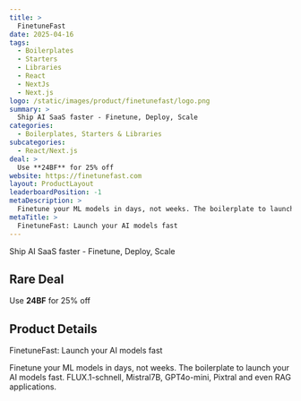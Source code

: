 ```yaml
---
title: >
  FinetuneFast
date: 2025-04-16
tags:
  - Boilerplates
  - Starters
  - Libraries
  - React
  - NextJs
  - Next.js
logo: /static/images/product/finetunefast/logo.png
summary: >
  Ship AI SaaS faster - Finetune, Deploy, Scale
categories:
  - Boilerplates, Starters & Libraries
subcategories:
  - React/Next.js
deal: >
  Use **24BF** for 25% off
website: https://finetunefast.com
layout: ProductLayout
leaderboardPosition: -1
metaDescription: >
  Finetune your ML models in days, not weeks. The boilerplate to launch your AI models fast. FLUX.1-schnell, Mistral7B, GPT4o-mini, Pixtral and even RAG applications.
metaTitle: >
  FinetuneFast: Launch your AI models fast
---
```

Ship AI SaaS faster - Finetune, Deploy, Scale

## Rare Deal

Use **24BF** for 25% off

## Product Details

FinetuneFast: Launch your AI models fast

Finetune your ML models in days, not weeks. The boilerplate to launch your AI models fast. FLUX.1-schnell, Mistral7B, GPT4o-mini, Pixtral and even RAG applications.
